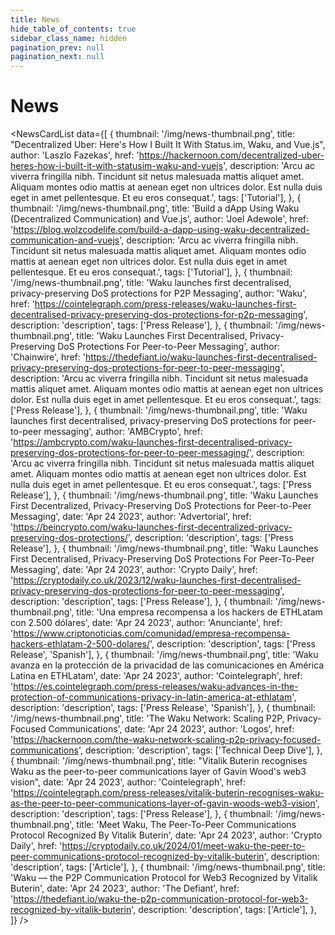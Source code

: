 ```yaml
---
title: News
hide_table_of_contents: true
sidebar_class_name: hidden
pagination_prev: null
pagination_next: null
---
```



<head>
  <body className="news full-width" />
</head>

<h1 className="news-title">News</h1>

<NewsCardList
  data={[
    {
      thumbnail: '/img/news-thumbnail.png',
      title:
        "Decentralized Uber: Here's How I Built It With Status.im, Waku, and Vue.js",
      author: 'Laszlo Fazekas',
      href: 'https://hackernoon.com/decentralized-uber-heres-how-i-built-it-with-statusim-waku-and-vuejs',
      description:
        'Arcu ac viverra fringilla nibh. Tincidunt sit netus malesuada mattis aliquet amet. Aliquam montes odio mattis at aenean eget non ultrices dolor. Est nulla duis eget in amet pellentesque. Et eu eros consequat.',
      tags: ['Tutorial'],
    },
    {
      thumbnail: '/img/news-thumbnail.png',
      title: 'Build a dApp Using Waku (Decentralized Communication) and Vue.js',
      author: 'Joel Adewole',
      href: 'https://blog.wolzcodelife.com/build-a-dapp-using-waku-decentralized-communication-and-vuejs',
      description:
        'Arcu ac viverra fringilla nibh. Tincidunt sit netus malesuada mattis aliquet amet. Aliquam montes odio mattis at aenean eget non ultrices dolor. Est nulla duis eget in amet pellentesque. Et eu eros consequat.',
      tags: ['Tutorial'],
    },
    {
      thumbnail: '/img/news-thumbnail.png',
      title:
        'Waku launches first decentralised, privacy-preserving DoS protections for P2P Messaging',
      author: 'Waku',
      href: 'https://cointelegraph.com/press-releases/waku-launches-first-decentralised-privacy-preserving-dos-protections-for-p2p-messaging',
      description: 'description',
      tags: ['Press Release'],
    },
    {
      thumbnail: '/img/news-thumbnail.png',
      title:
        'Waku Launches First Decentralised, Privacy-Preserving DoS Protections For Peer-to-Peer Messaging',
      author: 'Chainwire',
      href: 'https://thedefiant.io/waku-launches-first-decentralised-privacy-preserving-dos-protections-for-peer-to-peer-messaging',
      description:
        'Arcu ac viverra fringilla nibh. Tincidunt sit netus malesuada mattis aliquet amet. Aliquam montes odio mattis at aenean eget non ultrices dolor. Est nulla duis eget in amet pellentesque. Et eu eros consequat.',
      tags: ['Press Release'],
    },
    {
      thumbnail: '/img/news-thumbnail.png',
      title:
        'Waku launches first decentralised, privacy-preserving DoS protections for peer-to-peer messaging',
      author: 'AMBCrypto',
      href: 'https://ambcrypto.com/waku-launches-first-decentralised-privacy-preserving-dos-protections-for-peer-to-peer-messaging/',
      description:
        'Arcu ac viverra fringilla nibh. Tincidunt sit netus malesuada mattis aliquet amet. Aliquam montes odio mattis at aenean eget non ultrices dolor. Est nulla duis eget in amet pellentesque. Et eu eros consequat.',
      tags: ['Press Release'],
    },
    {
      thumbnail: '/img/news-thumbnail.png',
      title:
        'Waku Launches First Decentralized, Privacy-Preserving DoS Protections for Peer-to-Peer Messaging',
      date: 'Apr 24 2023',
      author: 'Advertorial',
      href: 'https://beincrypto.com/waku-launches-first-decentralized-privacy-preserving-dos-protections/',
      description: 'description',
      tags: ['Press Release'],
    },
    {
      thumbnail: '/img/news-thumbnail.png',
      title:
        'Waku Launches First Decentralised, Privacy-Preserving DoS Protections For Peer-To-Peer Messaging',
      date: 'Apr 24 2023',
      author: 'Crypto Daily',
      href: 'https://cryptodaily.co.uk/2023/12/waku-launches-first-decentralised-privacy-preserving-dos-protections-for-peer-to-peer-messaging',
      description: 'description',
      tags: ['Press Release'],
    },
    {
      thumbnail: '/img/news-thumbnail.png',
      title:
        'Una empresa recompensa a los hackers de ETHLatam con 2.500 dólares',
      date: 'Apr 24 2023',
      author: 'Anunciante',
      href: 'https://www.criptonoticias.com/comunidad/empresa-recompensa-hackers-ethlatam-2-500-dolares/',
      description: 'description',
      tags: ['Press Release', 'Spanish'],
    },
    {
      thumbnail: '/img/news-thumbnail.png',
      title:
        'Waku avanza en la protección de la privacidad de las comunicaciones en América Latina en ETHLatam',
      date: 'Apr 24 2023',
      author: 'Cointelegraph',
      href: 'https://es.cointelegraph.com/press-releases/waku-advances-in-the-protection-of-communications-privacy-in-latin-america-at-ethlatam',
      description: 'description',
      tags: ['Press Release', 'Spanish'],
    },
    {
      thumbnail: '/img/news-thumbnail.png',
      title: 'The Waku Network: Scaling P2P, Privacy-Focused Communications',
      date: 'Apr 24 2023',
      author: 'Logos',
      href: 'https://hackernoon.com/the-waku-network-scaling-p2p-privacy-focused-communications',
      description: 'description',
      tags: ['Technical Deep Dive'],
    },
    {
      thumbnail: '/img/news-thumbnail.png',
      title:
        "Vitalik Buterin recognises Waku as the peer-to-peer communications layer of Gavin Wood's web3 vision",
      date: 'Apr 24 2023',
      author: 'Cointelegraph',
      href: 'https://cointelegraph.com/press-releases/vitalik-buterin-recognises-waku-as-the-peer-to-peer-communications-layer-of-gavin-woods-web3-vision',
      description: 'description',
      tags: ['Press Release'],
    },
    {
      thumbnail: '/img/news-thumbnail.png',
      title:
        'Meet Waku, The Peer-To-Peer Communications Protocol Recognized By Vitalik Buterin',
      date: 'Apr 24 2023',
      author: 'Crypto Daily',
      href: 'https://cryptodaily.co.uk/2024/01/meet-waku-the-peer-to-peer-communications-protocol-recognized-by-vitalik-buterin',
      description: 'description',
      tags: ['Article'],
    },
    {
      thumbnail: '/img/news-thumbnail.png',
      title:
        'Waku — the P2P Communication Protocol for Web3 Recognized by Vitalik Buterin',
      date: 'Apr 24 2023',
      author: 'The Defiant',
      href: 'https://thedefiant.io/waku-the-p2p-communication-protocol-for-web3-recognized-by-vitalik-buterin',
      description: 'description',
      tags: ['Article'],
    },
  ]}
/>
